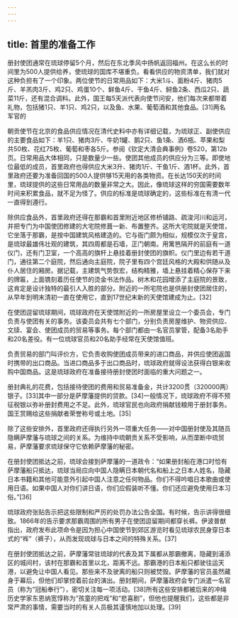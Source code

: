 ```yaml
---
---
---
```

title: 首里的准备工作
---



册封使团通常在琉球停留5个月，然后在东北季风中扬帆返回福州。在这么长的时间里为500人提供给养，使琉球的国库不堪重负。看看供应的物资清单，我们就对这种负担有了一个印象。两位使节的日常用品如下：大米1斗、面粉4斤、猪肉5斤、羊羔肉3斤、鸡2只、鸡蛋10个、鲜鱼4斤、干鱼4斤、鲟鱼2条、西瓜2只、蔬菜11斤，还有混合调料。此外，国王每5天派代表向使节问安，他们每次来都带着礼物，包括猪1只、羊1只、鸡2只，以及鱼、水果、葡萄酒和其他食品。[31]两名军官的

朝贡使节在北京的食品供应情况在清代史料中亦有详细记载，为琉球正、副使供应的主要食品如下：羊1只、猪肉3斤、牛奶1罐、鹅2只、鱼1条、酒6瓶、苹果和梨共50枚、花红75枚、葡萄和枣各5斤。参阅《钦定大清会典事例》卷520，第12b页。日常用品大体相同，只是数量少一些。使团其他成员的供应分为三等。即使地位最低的成员，首里政府也得供应大米3升、猪肉1斤、干鱼1斤、酒1杯。此外，首里政府还要为准备回国的500人提供够15天用的各类物资。在长达150天的时间里，琉球提供的这些日常用品的数量非常之大。因此，像琉球这样的穷国需要数年时间来积累食品，就不足为怪了。供应的标准是琉球确定的，这些标准在有清一代一直得到遵行。

除供应食品外，首里政府还得在那霸和首里附近地区修桥铺路、疏浚河川和运河，并把专门为中国使团修建的大宅院修葺一新、布置整齐。这所大宅院就是天使馆，它坐落于那霸，是按中国建筑风格建造的。它与衙门颇为相似，规模仅次于皇宫，是琉球最雄伟壮观的建筑，其四周都是石墙，正门朝南。用篱笆隔开的前庭有一道仪门，还有门卫室，一个高高的旗杆上悬挂着册封使团的旗帜。仪门里边有若干道门，通往第二个庭院，然后通向主庭院，院子里有四个宫廷风格的大殿和供随从及仆人居住的厢房。据记载，主建筑气势恢宏，结构精雅，墙上悬挂着精心保存下来的牌匾，上面镌刻着历任使节的烫金书法作品。树木和花园增添了主庭院的景致，这肯定是设计独特的最引人入胜的部分。附近的一所宅院也是供册封使团居住的，从早年到明末清初一直在使用它，直到17世纪末新的天使馆建成为止。[32]

在使团逗留琉球期间，琉球政府在天使馆附近的一所房屋里设立一个委员会，专门负责与使团有关的事务。该委员会共有七个部门，分别负责房屋维护、物资供应、文牍、宴会、使团成员的贸易等事务。每个部门都由一名官员掌管，配备3名助手和20名差役。有一位琉球官员和20名助手经常在天使馆值班。

负责贸易的部门叫评价方，它负责收购使团成员带来的进口商品，并供应使团返国时携带的出口商品。当进口商品多于出口商品时，琉球政府就得设法获得白银来收购中国商品。这是琉球政府在准备接待册封使团时面临的重大问题之一。

册封典礼的花费，包括接待使团的费用和贸易准备金，共计3200贯（320000两）银子。[33]其中一部分是萨摩藩提供的贷款。[34]一般情况下，琉球政府不得不预征税银以弥补册封费用之不足。此外，琉球官民也向政府捐献钱粮用于册封事务。国王赏赐给这些捐献者荣誉称号或土地。[35]

除了这些安排外，首里政府还得执行另外一项重大任务——对中国册封使及其随员隐瞒萨摩藩与琉球之间的关系。为维持中琉朝贡关系不受影响，从而垄断中琉贸易，萨摩藩要求琉球保守它依赖萨摩藩的秘密。

在册封使团抵达之前，琉球会接到萨摩藩的一道政令：“如果册封船在港口时恰有萨摩藩船只抵达，琉球当局应向中国人隐瞒日本朝代名和船上之日本人姓名，隐藏日本书籍和其他可能意外引起中国人注意之任何物品。你们不得吟唱日本歌曲或使用日语。如果中国人对你们讲日语，你们应假装听不懂。你们还应避免使用日本习俗。”[36]

琉球政府张贴告示把这些限制和严厉的处罚办法公告全国。有时候，告示讲得很细致。1866年的告示要求那霸周围的所有男子在使团逗留期间都穿长裤。伊波普猷指出，政府发布此项命令是因为担心中国使节到郊区游览时看见琉球农民身穿日本式的“裈”（裤子），从而发现琉球与日本之间的特殊关系。[37]

在册封使团抵达之前，萨摩藩常驻琉球的代表及其下属都从那霸撤离，隐藏到浦添区的城间村，该村在那霸和首里以北，距离不远。那霸港的日本船只都驶往运天港，以避免让中国人看见。那些来不及驶离的船只则被焚毁。萨摩藩的官员虽然藏身于幕后，但他们却掌控着前台的演出。册封期间，萨摩藩政府会专门派遣一名官员（称为“冠船奉行”），密切关注每一项活动。[38]所有这些安排都被后来的冲绳历史学家东恩纳宽惇称为“孩童的把戏”和“悲喜剧”，但他也提醒我们，这些都是非常严肃的事情，需要当时的有关人员极其谨慎地加以处理。[39]